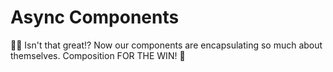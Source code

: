 # Async Components

👨‍💼 Isn't that great!? Now our components are encapsulating so much about
themselves. Composition FOR THE WIN! 🎉
